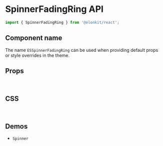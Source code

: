
<Meta title="Components API/SpinnerFadingRing" />

# SpinnerFadingRing API

```js
import { SpinnerFadingRing } from '@elonkit/react';
```

## Component name

The name `ESSpinnerFadingRing` can be used when providing default props or style overrides in the theme.

## Props

<InterfaceTable variant="props" name="SpinnerFadingRingProps" />

<br />

## CSS

<InterfaceTable variant="css" name="SpinnerFadingRingClasses" />

<br />

## Demos

<ul>
  <li>
    <LinkTo kind="components-spinner" story="demo">
      <code>Spinner</code>
    </LinkTo>
  </li>
</ul>
